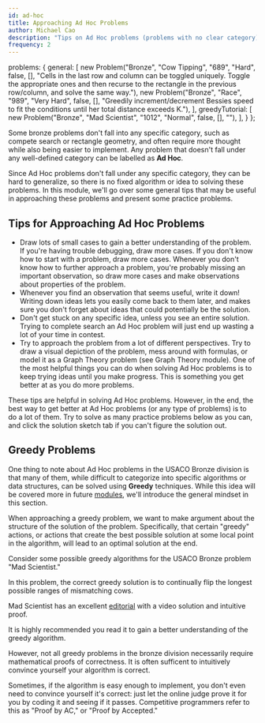 ```yaml
---
id: ad-hoc
title: Approaching Ad Hoc Problems
author: Michael Cao 
description: "Tips on Ad Hoc problems (problems with no clear category) in the Bronze Division."
frequency: 2
---
```



  problems: {
    general: [
      new Problem("Bronze", "Cow Tipping", "689", "Hard", false, [], "Cells in the last row and column can be toggled uniquely. Toggle the appropriate ones and then recurse to the rectangle in the previous row/column, and solve the same way."),
      new Problem("Bronze", "Race", "989", "Very Hard", false, [], "Greedily increment/decrement Bessies speed to fit the conditions until her total distance exceeds K."),
    ],
    greedyTutorial: [
      new Problem("Bronze", "Mad Scientist", "1012", "Normal", false, [], ""),
    ],
  }
};

Some bronze problems don't fall into any specific category, such as compete search or rectangle geometry, and often require more thought while also being easier to implement. Any problem that doesn't fall under any well-defined category can be labelled as **Ad Hoc**. 

Since Ad Hoc problems don't fall under any specific category, they can be hard to generalize, so there is no fixed algorithm or idea to solving these problems. In this module, we'll go over some general tips that may be useful in approaching these problems and present some practice problems. 

## Tips for Approaching Ad Hoc Problems
<ul>
    <li> Draw lots of small cases to gain a better understanding of the problem. If you're having trouble debugging, draw more cases. If you don't know how to start with a problem, draw more cases. Whenever you don't know how to further approach a problem, you're probably missing an important observation, so draw more cases and make observations about properties of the problem. </li>
    <li> Whenever you find an observation that seems useful, write it down! Writing down ideas lets you easily come back to them later, and makes sure you don't forget about ideas that could potentially be the solution. </li>
    <li> Don't get stuck on any specific idea, unless you see an entire solution. Trying to complete search an Ad Hoc problem will just end up wasting a lot of your time in contest. </li>
    <li> Try to approach the problem from a lot of different perspectives. Try to draw a visual depiction of the problem, mess around with formulas, or model it as a Graph Theory problem (see Graph Theory module). One of the most helpful things you can do when solving Ad Hoc problems is to keep trying ideas until you make progress. This is something you get better at as you do more problems.</li>
</ul>

These tips are helpful in solving Ad Hoc problems. However, in the end, the best way to get better at Ad Hoc problems (or any type of problems) is to do a lot of them. Try to solve as many practice problems below as you can, and click the solution sketch tab if you can't figure the solution out.

## Greedy Problems

One thing to note about Ad Hoc problems in the USACO Bronze division is that many of them, while difficult to categorize into specific algorithms or data structures, can be solved using **Greedy** techniques. While this idea will be covered more in future [modules](https://usaco-guide.netlify.app/silver/greedy), we'll introduce the general mindset in this section.

When approaching a greedy problem, we want to make argument about the structure of the solution of the problem. Specifically, that certain "greedy" actions, or actions that create the best possible solution at some local point in the algorithm, will lead to an optimal solution at the end. 

Consider some possible greedy algorithms for the USACO Bronze problem "Mad Scientist."

<problem-list problems={metadata.problems.greedyTutorial} />

<spoiler title="Correct Greedy Algorithm">

 In this problem, the correct greedy solution is to continually flip the longest possible ranges of mismatching cows. 

 Mad Scientist has an excellent [editorial](http://www.usaco.org/current/data/sol_breedflip_bronze_feb20.html) with a video solution and intuitive proof. 

 It is highly recommended you read it to gain a better understanding of the greedy algorithm.
</spoiler> 

However, not all greedy problems in the bronze division necessarily require mathematical proofs of correctness. It is often sufficent to intuitively convince yourself your algorithm is correct.

<info-block title="Pro Tip">
Sometimes, if the algorithm is easy enough to implement, you don't even need to convince yourself it's correct: just let the online judge prove it for you by coding it and seeing if it passes. Competitive programmers refer to this as "Proof by AC," or "Proof by Accepted."

<!-- Don't overuse it though? -->

</info-block>

<problems-list problems={metadata.problems.general} />

<IncompleteSection>

</IncompleteSection>

<!-- Anything else major that needs to be added? Bronze Ad Hoc is not very complicated. -->

